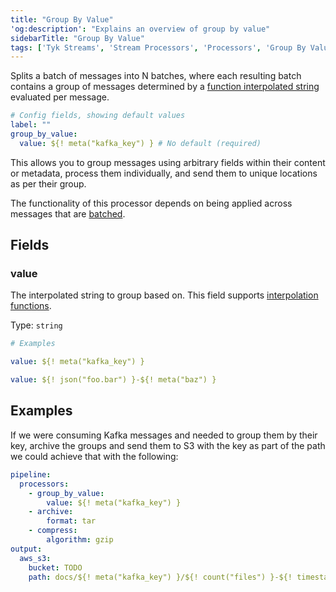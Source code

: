 ```yaml
---
title: "Group By Value"
'og:description': "Explains an overview of group by value"
sidebarTitle: "Group By Value"
tags: ['Tyk Streams', 'Stream Processors', 'Processors', 'Group By Value', 'group_by_value']
---
```


Splits a batch of messages into N batches, where each resulting batch contains a group of messages determined by a [function interpolated string](/product-stack/tyk-streaming/configuration/common-configuration/interpolation#bloblang-queries) evaluated per message.

```yml
# Config fields, showing default values
label: ""
group_by_value:
  value: ${! meta("kafka_key") } # No default (required)
```

This allows you to group messages using arbitrary fields within their content or metadata, process them individually, and send them to unique locations as per their group.

The functionality of this processor depends on being applied across messages that are [batched](/product-stack/tyk-streaming/configuration/common-configuration/batching).

## Fields

### value

The interpolated string to group based on.
This field supports [interpolation functions](/product-stack/tyk-streaming/configuration/common-configuration/interpolation#bloblang-queries).


Type: `string`  

```yml
# Examples

value: ${! meta("kafka_key") }

value: ${! json("foo.bar") }-${! meta("baz") }
```

## Examples

If we were consuming Kafka messages and needed to group them by their key, archive the groups and send them to S3 with the key as part of the path we could achieve that with the following:

```yaml
pipeline:
  processors:
    - group_by_value:
        value: ${! meta("kafka_key") }
    - archive:
        format: tar
    - compress:
        algorithm: gzip
output:
  aws_s3:
    bucket: TODO
    path: docs/${! meta("kafka_key") }/${! count("files") }-${! timestamp_unix_nano() }.tar.gz
```
